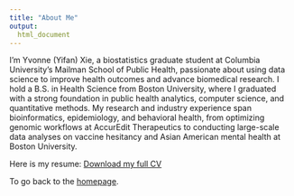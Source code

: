 ```yaml
---
title: "About Me"
output: 
  html_document
---
```


I’m Yvonne (Yifan) Xie, a biostatistics graduate student at Columbia University’s Mailman School of Public Health, passionate about using data science to improve health outcomes and advance biomedical research. I hold a B.S. in Health Science from Boston University, where I graduated with a strong foundation in public health analytics, computer science, and quantitative methods. My research and industry experience span bioinformatics, epidemiology, and behavioral health, from optimizing genomic workflows at AccurEdit Therapeutics to conducting large-scale data analyses on vaccine hesitancy and Asian American mental health at Boston University. 

Here is my resume:
[Download my full CV](Yvonne Xie Resume.pdf)

To go back to the [homepage](index.html).
